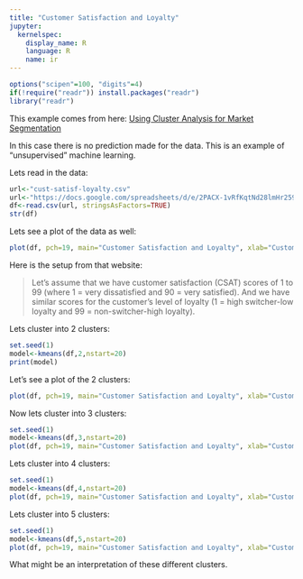 ```yaml
---
title: "Customer Satisfaction and Loyalty"
jupyter:
  kernelspec:
    display_name: R
    language: R
    name: ir
---
```


```r
options("scipen"=100, "digits"=4)
if(!require("readr")) install.packages("readr")
library("readr")
```
This example comes from here: [Using Cluster Analysis for Market Segmentation](https://www.segmentationstudyguide.com/using-cluster-analysis-for-market-segmentation/)

In this case there is no prediction made for the data. This is an example of "unsupervised" machine learning.

Lets read in the data:

```r
url<-"cust-satisf-loyalty.csv"
url<-"https://docs.google.com/spreadsheets/d/e/2PACX-1vRfKqtNd28lmHr259w6Uoeisf7uY9UtxhUeiNnQlULHbD-MPLHN4cQE26adB2R63g0IrWDuadx2doRN/pub?gid=0&single=true&output=csv"
df<-read.csv(url, stringsAsFactors=TRUE)
str(df)
```
Lets see a plot of the data as well:

```r
plot(df, pch=19, main="Customer Satisfaction and Loyalty", xlab="Customer Satisfaction", ylab="Loyalty", xlim=c(0,100), ylim=c(0,100))
```

Here is the setup from that website:

>Let’s assume that we have customer satisfaction (CSAT) scores of 1 to 99 (where 1 = very dissatisfied and 90 = very satisfied). And we have similar scores for the customer’s level of loyalty (1 = high switcher-low loyalty and 99 = non-switcher-high loyalty).

Lets cluster into 2 clusters:   

```r
set.seed(1)
model<-kmeans(df,2,nstart=20)
print(model)
```

Let's see a plot of the 2 clusters:   

```r
plot(df, pch=19, main="Customer Satisfaction and Loyalty", xlab="Customer Satisfaction", ylab="Loyalty", col=model$cluster, xlim=c(0,100), ylim=c(0,100))
```

Now lets cluster into 3 clusters:   

```r
set.seed(1)
model<-kmeans(df,3,nstart=20)
plot(df, pch=19, main="Customer Satisfaction and Loyalty", xlab="Customer Satisfaction", ylab="Loyalty", col=model$cluster, xlim=c(0,100), ylim=c(0,100))
```

Lets cluster into 4 clusters:   

```r
set.seed(1)
model<-kmeans(df,4,nstart=20)
plot(df, pch=19, main="Customer Satisfaction and Loyalty", xlab="Customer Satisfaction", ylab="Loyalty", col=model$cluster, xlim=c(0,100), ylim=c(0,100))
```

Lets cluster into 5 clusters:   

```r
set.seed(1)
model<-kmeans(df,5,nstart=20)
plot(df, pch=19, main="Customer Satisfaction and Loyalty", xlab="Customer Satisfaction", ylab="Loyalty", col=model$cluster, xlim=c(0,100), ylim=c(0,100))
```

What might be an interpretation of these different clusters. 


